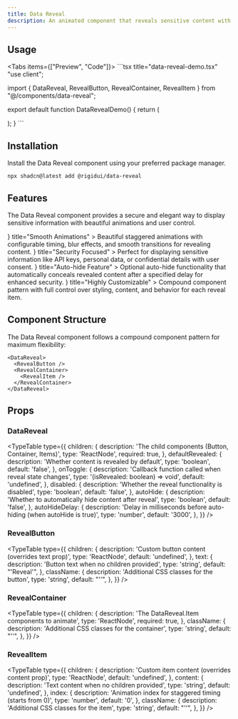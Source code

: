 ```yaml
---
title: Data Reveal
description: An animated component that reveals sensitive content with smooth staggered animations and auto-hide functionality
---
```



## Usage

<Tabs items={["Preview", "Code"]}>
  <Tab value="Preview">
    <DataRevealPreview />
  </Tab>
  <Tab value="Code">
    ```tsx title="data-reveal-demo.tsx"
"use client";

import { DataReveal, RevealButton, RevealContainer, RevealItem } from "@/components/data-reveal";

export default function DataRevealDemo() {
        return (
            <div className="space-y-6">
                <DataReveal>
                    <RevealButton text="Show Details" />
                    <RevealContainer className="gap-2">
                        <RevealItem content="john@example.com" />
                        <RevealItem content="+1 234-567-8900" />
                        <RevealItem content="#12345" />
                    </RevealContainer>
                </DataReveal>
            </div>
        );
}
    ```
  </Tab>
</Tabs>

## Installation

Install the Data Reveal component using your preferred package manager.

```npm
npx shadcn@latest add @rigidui/data-reveal
```

## Features

<p className="md:text-sm mb-4! text-gray-700 dark:text-gray-300 max-w-3xl">
The Data Reveal component provides a secure and elegant way to display sensitive information with beautiful animations and user control.
</p>

<Cards>
  <Card
    icon={<Eye className="h-6 w-6 text-indigo-600 dark:text-indigo-400" />}
    title="Smooth Animations"
  >
    Beautiful staggered animations with configurable timing, blur effects, and smooth transitions for revealing content.
  </Card>
  <Card
    icon={<Shield className="h-6 w-6 text-indigo-600 dark:text-indigo-400" />}
    title="Security Focused"
  >
    Perfect for displaying sensitive information like API keys, personal data, or confidential details with user consent.
  </Card>
  <Card
    icon={<Timer className="h-6 w-6 text-indigo-600 dark:text-indigo-400" />}
    title="Auto-hide Feature"
  >
    Optional auto-hide functionality that automatically conceals revealed content after a specified delay for enhanced security.
  </Card>
  <Card
    icon={<Settings className="h-6 w-6 text-indigo-600 dark:text-indigo-400" />}
    title="Highly Customizable"
  >
    Compound component pattern with full control over styling, content, and behavior for each reveal item.
  </Card>
</Cards>

## Component Structure

The Data Reveal component follows a compound component pattern for maximum flexibility:

```tsx
<DataReveal>
  <RevealButton />
  <RevealContainer>
    <RevealItem />
  </RevealContainer>
</DataReveal>
```

## Props

### DataReveal

<TypeTable
  type={{
    children: {
      description: 'The child components (Button, Container, Items)',
      type: 'ReactNode',
      required: true,
    },
    defaultRevealed: {
      description: 'Whether content is revealed by default',
      type: 'boolean',
      default: 'false',
    },
    onToggle: {
      description: 'Callback function called when reveal state changes',
      type: '(isRevealed: boolean) => void',
      default: 'undefined',
    },
    disabled: {
      description: 'Whether the reveal functionality is disabled',
      type: 'boolean',
      default: 'false',
    },
    autoHide: {
      description: 'Whether to automatically hide content after reveal',
      type: 'boolean',
      default: 'false',
    },
    autoHideDelay: {
      description: 'Delay in milliseconds before auto-hiding (when autoHide is true)',
      type: 'number',
      default: '3000',
    },
  }}
/>

### RevealButton

<TypeTable
  type={{
    children: {
      description: 'Custom button content (overrides text prop)',
      type: 'ReactNode',
      default: 'undefined',
    },
    text: {
      description: 'Button text when no children provided',
      type: 'string',
      default: "'Reveal'",
    },
    className: {
      description: 'Additional CSS classes for the button',
      type: 'string',
      default: "''",
    },
  }}
/>

### RevealContainer

<TypeTable
  type={{
    children: {
      description: 'The DataReveal.Item components to animate',
      type: 'ReactNode',
      required: true,
    },
    className: {
      description: 'Additional CSS classes for the container',
      type: 'string',
      default: "''",
    },
  }}
/>

### RevealItem

<TypeTable
  type={{
    children: {
      description: 'Custom item content (overrides content prop)',
      type: 'ReactNode',
      default: 'undefined',
    },
    content: {
      description: 'Text content when no children provided',
      type: 'string',
      default: 'undefined',
    },
    index: {
      description: 'Animation index for staggered timing (starts from 0)',
      type: 'number',
      default: '0',
    },
    className: {
      description: 'Additional CSS classes for the item',
      type: 'string',
      default: "''",
    },
  }}
/>
